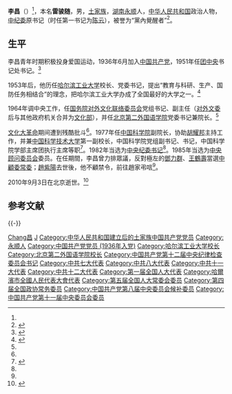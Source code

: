 {{Otheruses|other=同名的[[唐朝|唐朝]]宗室宰相|李適之}}
{{Infobox officeholder
| 姓名     = 李昌
| 性別     = 男
| 职务     = 北京第二外国语学院院长
| 就任日期 = 1964年
| 卸任日期 = 1966年
| 前任     = 首任
| 继任     = 
| 出生日期 = {{birth date|1914|12|12}}<ref>{{cite book |editor=清华大学校史研究室 |title=清华革命先驱·上册|date=2004年4月 |location=北京 |publisher=[[清华大学出版社|清华大学出版社]] |isbn=7302082162 |page=126}}</ref>
| 出生地点 = {{ROC-1912}}[[湖南省|湖南]][[永顺县|永顺]]
| 逝世日期 = {{death date and age|2010|9|3|1914|12|12}}
| 逝世地点 = {{PRC}}[[北京市|北京]]
| 籍贯     = [[湖南省|湖南]][[永顺县|永顺]]
| 母校     = 
| 民族     = 
| 配偶     = {{marriage|[[冯兰瑞|冯兰瑞]]|1946|2010|reason=sur.}}
| 政党     = {{CPC}}
}}
'''李昌'''（{{bd|1914年|12月12日|2010年|9月3日|catIdx=L李}}）<ref name="people" />，本名'''雷骏随'''，男，[[土家族|土家族]]，[[湖南省|湖南]][[永顺县|永顺]]人，[[中华人民共和国|中华人民共和国]]政治人物，[[中纪委|中纪委]]原书记（时任第一书记为[[陈云|陈云]]），被誉为“黨內覺醒者”<ref name=book>{{cite book|author=范泓|title=黨內覺醒者 —— 李昌在中國改革年代（上下） |year=2008 |publisher=明報出版 |location=香港 |isbn=9789628959938}}</ref>。

== 生平 ==
李昌青年时期积极投身爱国运动，1936年6月加入[[中国共产党|中国共产党]]，1951年任[[团中央|团中央]]书记处书记。<ref name=people>{{cite news|author=新华社|title=中央纪委原书记李昌同志因病逝世 享年96岁|url=http://politics.people.com.cn/GB/1026/12890377.html|accessdate=2013-10-21|newspaper=人民日报|date=2010-10-08|archive-date=2016-06-15|archive-url=https://web.archive.org/web/20160615204211/http://politics.people.com.cn/GB/1026/12890377.html|dead-url=no}}</ref>

1953年后，他历任[[哈尔滨工业大学|哈尔滨工业大学]]校长、党委书记，提出“教育与科研、生产、国防任务相结合”的理念，把哈尔滨工业大学办成了全国最好的大学之一。<ref name=ifeng>{{cite web|author=郑仲兵|title=中纪委原书记、哈工大原党委书记李昌同志逝世|url=http://finance.ifeng.com/news/people/20100913/2612437.shtml|work=新世纪周刊|publisher=凤凰网|accessdate=2013-10-21|archivedate=2013-10-21|archive-url=https://web.archive.org/web/20131021170951/http://finance.ifeng.com/news/people/20100913/2612437.shtml|dead-url=no}}</ref>

1964年调中央工作，任[[中华人民共和国对外文化联络委员会|国务院对外文化联络委员会]]党组书记、副主任（[[对外文委|对外文委]]后与其他政府机关合并为[[中华人民共和国文化部|文化部]]），并任[[北京第二外国语学院|北京第二外国语学院]]党委书记兼院长。<ref name=people/>

[[文化大革命|文化大革命]]期间遭到残酷批斗<ref name=ifeng/>。1977年任[[中国科学院|中国科学院]]副院长，协助[[胡耀邦|胡耀邦]]主持工作，并兼[[中国科学技术大学|中国科学技术大学]]第一副校长，中国科学院党组副书记、书记，中国科学院学部主席团执行主席等职<ref>{{cite web |title=第一届中国科学院学部主席团和执行委员会 |url=http://www.casad.cas.cn/document.action?docid=11909 |publisher=中国科学院 |archiveurl=https://web.archive.org/web/20141025173345/http://www.casad.cas.cn/document.action?docid=11909 |archivedate=2014-10-25}}</ref>。1982年当选为[[中央纪委书记|中央纪委书记]]<ref name=people/>。1985年当选为[[中央顾问委员会|中央顾问委员会]]委员。在任期間，李昌曾力排眾議，反對極左的[[鄧力群|鄧力群]]、[[王鶴壽|王鶴壽]]當選[[中顧委|中顧委常委]]；[[趙紫陽|趙紫陽]]去世後，他不顧禁令，前往趙家弔唁<ref name=book/>。

2010年9月3日在北京逝世。<ref>{{cite web |title=中央纪委原书记李昌同志因病逝世 享年96岁 |url=http://politics.people.com.cn/GB/1026/12890377.html |publisher=人民日报 |date=2010-10-08 |access-date=2013-10-21 |archive-date=2016-06-15 |archive-url=https://web.archive.org/web/20160615204211/http://politics.people.com.cn/GB/1026/12890377.html |dead-url=no }}</ref>

== 参考文献 ==
{{Reflist}}

{{-}}
{{中华全国民主青年联合总会第一届委员会}}

{{Authority control}}

{{DEFAULTSORT:Li李昌}}
[[Category:李姓|Chang昌]]
[[Category:雷姓|J]]
[[Category:中华人民共和国建立后的土家族中国共产党党员|Category:中华人民共和国建立后的土家族中国共产党党员]]
[[Category:永顺人|Category:永顺人]]
[[Category:中国共产党党员_(1936年入党)|Category:中国共产党党员 (1936年入党)]]
[[Category:哈尔滨工业大学校长|Category:哈尔滨工业大学校长]]
[[Category:北京第二外国语学院校长|Category:北京第二外国语学院校长]]
[[Category:中国共产党第十二届中央纪律检查委员会书记|Category:中国共产党第十二届中央纪律检查委员会书记]]
[[Category:中共七大代表|Category:中共七大代表]]
[[Category:中共八大代表|Category:中共八大代表]]
[[Category:中共十一大代表|Category:中共十一大代表]]
[[Category:中共十二大代表|Category:中共十二大代表]]
[[Category:第一届全国人大代表|Category:第一届全国人大代表]]
[[Category:哈爾濱市全國人民代表大會代表|Category:哈爾濱市全國人民代表大會代表]]
[[Category:第五届全国人大常委会委员|Category:第五届全国人大常委会委员]]
[[Category:第四届全国政协常务委员|Category:第四届全国政协常务委员]]
[[Category:中国共产党第八届中央委员会候补委员|Category:中国共产党第八届中央委员会候补委员]]
[[Category:中国共产党第十一届中央委员会委员|Category:中国共产党第十一届中央委员会委员]]
